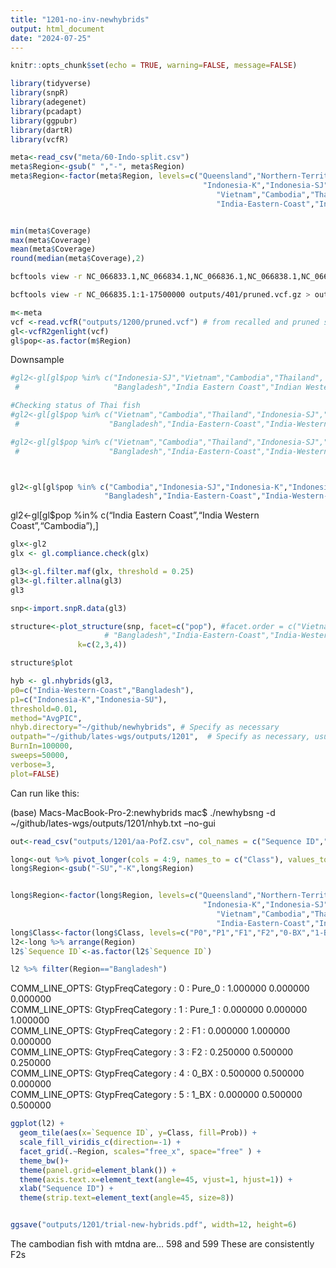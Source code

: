 ```yaml
---
title: "1201-no-inv-newhybrids"
output: html_document
date: "2024-07-25"
---
```


```r
knitr::opts_chunk$set(echo = TRUE, warning=FALSE, message=FALSE)
```


```r
library(tidyverse)
library(snpR)
library(adegenet)
library(pcadapt)
library(ggpubr)
library(dartR)
library(vcfR)
```




```r
meta<-read_csv("meta/60-Indo-split.csv")
meta$Region<-gsub(" ","-", meta$Region)
meta$Region<-factor(meta$Region, levels=c("Queensland","Northern-Territory","Papua-New-Guinea",
                                           "Indonesia-K","Indonesia-SJ","Indonesia-SU","Philippines",
                                              "Vietnam","Cambodia","Thailand", "Bangladesh",
                                              "India-Eastern-Coast","India-Western-Coast"))


min(meta$Coverage)
max(meta$Coverage)
mean(meta$Coverage)
round(median(meta$Coverage),2)
```

```sh
bcftools view -r NC_066833.1,NC_066834.1,NC_066836.1,NC_066838.1,NC_066839.1,NC_066840.1,NC_066841.1,NC_066842.1,NC_066843.1,NC_066844.1,NC_066845.1,NC_066846.1,NC_066847.1,NC_066848.1,NC_066849.1,NC_066850.1,NC_066851.1,NC_066853.1,NC_066854.1,NC_066855.1,NC_066856.1 outputs/401/pruned.vcf.gz > outputs/1201/no-inv.vcf

bcftools view -r NC_066835.1:1-17500000 outputs/401/pruned.vcf.gz > outputs/1201/inv.vcf
```


```r
m<-meta
vcf <-read.vcfR("outputs/1200/pruned.vcf") # from recalled and pruned snps in 1200
gl<-vcfR2genlight(vcf)
gl$pop<-as.factor(m$Region)
```

Downsample
```r

#gl2<-gl[gl$pop %in% c("Indonesia-SJ","Vietnam","Cambodia","Thailand",
 #                     "Bangladesh","India Eastern Coast","Indian Western Cost"),]

#Checking status of Thai fish
#gl2<-gl[gl$pop %in% c("Vietnam","Cambodia","Thailand","Indonesia-SJ","Philippines","Indonesia-SU","Indonesia-K",
 #                    "Bangladesh","India-Eastern-Coast","India-Western-Coast"),]

#gl2<-gl[gl$pop %in% c("Vietnam","Cambodia","Thailand","Indonesia-SJ","Indonesia-SU","Indonesia-K",
 #                    "Bangladesh","India-Eastern-Coast","India-Western-Coast"),]



gl2<-gl[gl$pop %in% c("Cambodia","Indonesia-SJ","Indonesia-K","Indonesia-SU", "Thailand","Vietnam","Philippines",
                     "Bangladesh","India-Eastern-Coast","India-Western-Coast"),]

```

gl2<-gl[gl$pop %in% c("India Eastern Coast","India Western Coast","Cambodia"),]



```r
glx<-gl2
glx <- gl.compliance.check(glx) 
```
```r
gl3<-gl.filter.maf(glx, threshold = 0.25)
gl3<-gl.filter.allna(gl3)
gl3
```

```r
snp<-import.snpR.data(gl3)
```

```r
structure<-plot_structure(snp, facet=c("pop"), #facet.order = c("Vietnam","Cambodia","Thailand","Indonesia-SJ",
                     # "Bangladesh","India-Eastern-Coast","India-Western-Coast"),
               k=c(2,3,4))
```

```r
structure$plot
```

```r
hyb <- gl.nhybrids(gl3,
p0=c("India-Western-Coast","Bangladesh"),
p1=c("Indonesia-K","Indonesia-SU"),
threshold=0.01,
method="AvgPIC",
nhyb.directory="~/github/newhybrids", # Specify as necessary
outpath="~/github/lates-wgs/outputs/1201",  # Specify as necessary, usually getwd() [= workspace]
BurnIn=100000,
sweeps=50000,
verbose=3,
plot=FALSE)

```


Can run like this: 

(base) Macs-MacBook-Pro-2:newhybrids mac$ ./newhybsng -d ~/github/lates-wgs/outputs/1201/nhyb.txt  --no-gui

```r
out<-read_csv("outputs/1201/aa-PofZ.csv", col_names = c("Sequence ID","Region","NoName","P0","P1","F1","F2","0-BX","1-BX"), skip=1)

long<-out %>% pivot_longer(cols = 4:9, names_to = c("Class"), values_to = c("Prob"))
long$Region<-gsub("-SU","-K",long$Region)


long$Region<-factor(long$Region, levels=c("Queensland","Northern-Territory","Papua-New-Guinea",
                                           "Indonesia-K","Indonesia-SJ","Indonesia-SU","Philippines",
                                              "Vietnam","Cambodia","Thailand", "Bangladesh",
                                              "India-Eastern-Coast","India-Western-Coast"))
long$Class<-factor(long$Class, levels=c("P0","P1","F1","F2","0-BX","1-BX"))
l2<-long %>% arrange(Region)
l2$`Sequence ID`<-as.factor(l2$`Sequence ID`)

l2 %>% filter(Region=="Bangladesh")
```

COMM_LINE_OPTS: GtypFreqCategory : 0  :  Pure_0  :  1.000000  0.000000  0.000000    
COMM_LINE_OPTS: GtypFreqCategory : 1  :  Pure_1  :  0.000000  0.000000  1.000000    
COMM_LINE_OPTS: GtypFreqCategory : 2  :  F1  :  0.000000  1.000000  0.000000      
COMM_LINE_OPTS: GtypFreqCategory : 3  :  F2  :  0.250000  0.500000  0.250000      
COMM_LINE_OPTS: GtypFreqCategory : 4  :  0_BX  :  0.500000  0.500000  0.000000       
COMM_LINE_OPTS: GtypFreqCategory : 5  :  1_BX  :  0.000000  0.500000  0.500000       
```r
ggplot(l2) + 
  geom_tile(aes(x=`Sequence ID`, y=Class, fill=Prob)) +
  scale_fill_viridis_c(direction=-1) +
  facet_grid(.~Region, scales="free_x", space="free" ) +
  theme_bw()+
  theme(panel.grid=element_blank()) +
  theme(axis.text.x=element_text(angle=45, vjust=1, hjust=1)) +
  xlab("Sequence ID") +
  theme(strip.text=element_text(angle=45, size=8))


ggsave("outputs/1201/trial-new-hybrids.pdf", width=12, height=6)
```


The cambodian fish with mtdna are... 598 and 599 These are consistently F2s

```r
```


